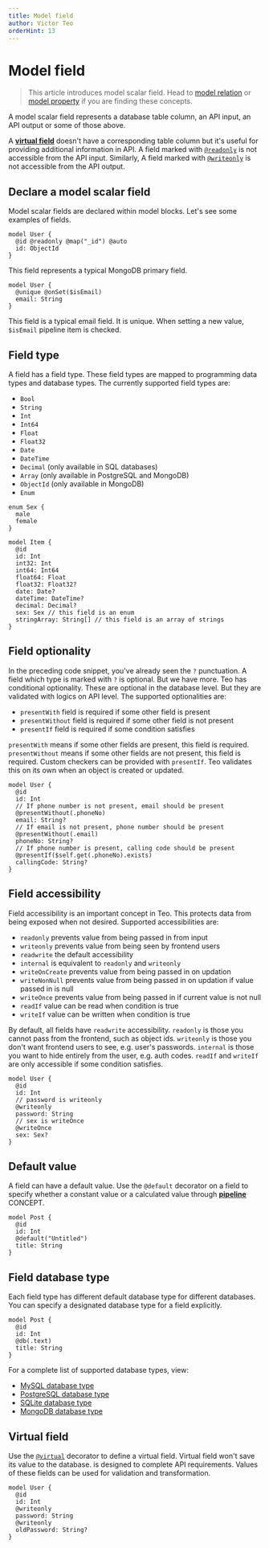 ```yaml
---
title: Model field
author: Victor Teo
orderHint: 13
---
```



# Model field

> This article introduces model scalar field. Head to 
> [model relation](/concepts/components/teo-schema/model-relation) or 
> [model property](/concepts/components/teo-schema/model-property) if you are
> finding these concepts.

A model scalar field represents a database table column, an API input, an API
output or some of those above.

A [**virtual field**](#virtual-field) doesn't have a corresponding table 
column but it's useful for providing additional information in API. A field
marked with [`@readonly`](/reference/api-reference/schema-reference#readonly) 
is not accessible from the API input. Similarly, A field marked with 
[`@writeonly`](/reference/api-reference/schema-reference#writeonly) is not 
accessible from the API output.

## Declare a model scalar field

Model scalar fields are declared within model blocks. Let's see some examples 
of fields.

```teo showLineNumbers
model User {
  @id @readonly @map("_id") @auto
  id: ObjectId
}
```

This field represents a typical MongoDB primary field.

```teo showLineNumbers
model User {
  @unique @onSet($isEmail)
  email: String
}
```

This field is a typical email field. It is unique. When setting a new value,
`$isEmail` pipeline item is checked.

## Field type

A field has a field type. These field types are mapped to programming data
types and database types. The currently supported field types are:

* `Bool`
* `String`
* `Int`
* `Int64`
* `Float`
* `Float32`
* `Date`
* `DateTime`
* `Decimal` (only available in SQL databases)
* `Array` (only available in PostgreSQL and MongoDB)
* `ObjectId` (only available in MongoDB)
* `Enum`

```teo showLineNumbers
enum Sex {
  male
  female
}

model Item {
  @id
  id: Int
  int32: Int
  int64: Int64
  float64: Float
  float32: Float32?
  date: Date?
  dateTime: DateTime?
  decimal: Decimal?
  sex: Sex // this field is an enum
  stringArray: String[] // this field is an array of strings
}
```

## Field optionality

In the preceding code snippet, you've already seen the `?` punctuation. A field 
which type is marked with `?` is optional. But we have more. Teo has 
conditional optionality. These are optional in the database level. But they are 
validated with logics on API level. The supported optionalities are:

* `presentWith` field is required if some other field is present
* `presentWithout` field is required if some other field is not present
* `presentIf` field is required if some condition satisfies

`presentWith` means if some other fields are present, this field is
required. `presentWithout` means if some other fields are not present, this
field is required. Custom checkers can be provided with `presentIf`. Teo
validates this on its own when an object is created or updated.

```teo showLineNumbers
model User {
  @id
  id: Int
  // If phone number is not present, email should be present
  @presentWithout(.phoneNo)
  email: String?
  // If email is not present, phone number should be present
  @presentWithout(.email)
  phoneNo: String?
  // If phone number is present, calling code should be present
  @presentIf($self.get(.phoneNo).exists)
  callingCode: String?
}
```

## Field accessibility

Field accessibility is an important concept in Teo. This protects data from 
being exposed when not desired. Supported accessibilities are:

* `readonly` prevents value from being passed in from input
* `writeonly` prevents value from being seen by frontend users
* `readwrite` the default accessibility
* `internal` is equivalent to `readonly` and `writeonly`
* `writeOnCreate` prevents value from being passed in on updation
* `writeNonNull` prevents value from being passed in on updation if value
passed in is null
* `writeOnce` prevents value from being passed in if current value is not null
* `readIf` value can be read when condition is true
* `writeIf` value can be written when condition is true

By default, all fields have `readwrite` accessibility. `readonly` is those you
cannot pass from the frontend, such as object ids. `writeonly` is those you
don't want frontend users to see, e.g. user's passwords. `internal` is those
you want to hide entirely from the user, e.g. auth codes. `readIf` and
`writeIf` are only accessible if some condition satisfies.

```teo showLineNumbers
model User {
  @id
  id: Int
  // password is writeonly
  @writeonly
  password: String
  // sex is writeOnce
  @writeOnce
  sex: Sex?
}
```

## Default value

A field can have a default value. Use the `@default` decorator on a field to
specify whether a constant value or a calculated value through
[**pipeline**](/concepts/components/teo-schema/pipeline)
<span className="concept">CONCEPT</span>.

```teo showLineNumbers
model Post {
  @id
  id: Int
  @default("Untitled")
  title: String
}
```

## Field database type

Each field type has different default database type for different databases.
You can specify a designated database type for a field explicitly.

```teo
model Post {
  @id
  id: Int
  @db(.text)
  title: String
}
```

For a complete list of supported database types, view:
  * [MySQL database type](/reference/api-reference/schema-reference#mysqldatabasetype)
  * [PostgreSQL database type](/reference/api-reference/schema-reference#postgresqldatabasetype)
  * [SQLite database type](/reference/api-reference/schema-reference#sqlitedatabasetype)
  * [MongoDB database type](/reference/api-reference/schema-reference#mongodbdatabasetype)

## Virtual field

Use the [`@virtual`](/reference/api-reference/schema-reference#virtual) 
decorator to define a virtual field. Virtual field won't save its value to the 
database. is designed to complete API requirements. Values of these fields can 
be used for validation and transformation.

```teo showLineNumbers
model User {
  @id
  id: Int
  @writeonly
  password: String
  @writeonly
  oldPassword: String?
}
```

<PrevNext />
